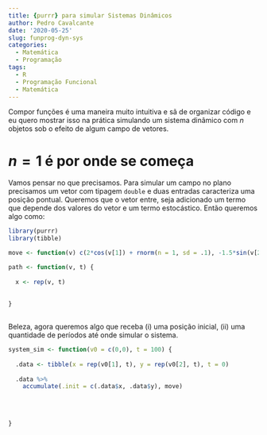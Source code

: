 ```yaml
---
title: {purrr} para simular Sistemas Dinâmicos
author: Pedro Cavalcante
date: '2020-05-25'
slug: funprog-dyn-sys
categories:
  - Matemática
  - Programação
tags:
  - R
  - Programação Funcional
  - Matemática
---
```


Compor funções é uma maneira muito intuitiva e sã de organizar código e eu quero mostrar isso na prática simulando um sistema dinâmico com $n$ objetos sob o efeito de algum campo de vetores.

# $n = 1$ é por onde se começa

Vamos pensar no que precisamos. Para simular um campo no plano precisamos um vetor com tipagem `double` e duas entradas caracteriza uma posição pontual. Queremos que o vetor entre, seja adicionado um termo que depende dos valores do vetor e um termo estocástico. Então queremos algo como: 

```R

library(purrr)
library(tibble)

move <- function(v) c(2*cos(v[1]) + rnorm(n = 1, sd = .1), -1.5*sin(v[2]) + rnorm(n = 1, sd = .1))

path <- function(v, t) {
  
  x <- rep(v, t)
  
  
}
  

```

Beleza, agora queremos algo que receba (i) uma posição inicial, (ii) uma quantidade de períodos até onde simular o sistema. 

```R

system_sim <- function(v0 = c(0,0), t = 100) {
  
  .data <- tibble(x = rep(v0[1], t), y = rep(v0[2], t), t = 0)
  
  .data %>%
    accumulate(.init = c(.data$x, .data$y), move)
  
  
  
  
}

```